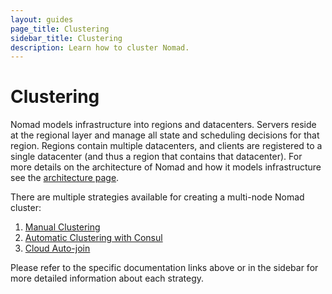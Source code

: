 ```yaml
---
layout: guides
page_title: Clustering
sidebar_title: Clustering
description: Learn how to cluster Nomad.
---
```


# Clustering

Nomad models infrastructure into regions and datacenters. Servers reside at the
regional layer and manage all state and scheduling decisions for that region.
Regions contain multiple datacenters, and clients are registered to a single
datacenter (and thus a region that contains that datacenter). For more details on
the architecture of Nomad and how it models infrastructure see the [architecture
page](/docs/internals/architecture).

There are multiple strategies available for creating a multi-node Nomad cluster:

1. [Manual Clustering](/guides/operations/cluster/manual)
1. [Automatic Clustering with Consul](/guides/operations/cluster/automatic)
1. [Cloud Auto-join](/guides/operations/cluster/cloud_auto_join)

Please refer to the specific documentation links above or in the sidebar for
more detailed information about each strategy.
